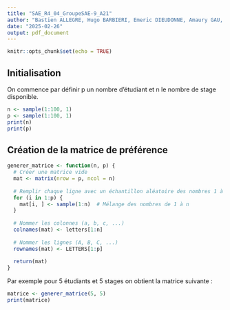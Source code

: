 ```yaml
---
title: "SAE_R4_04_GroupeSAE-9_A21"
author: "Bastien ALLEGRE, Hugo BARBIERI, Emeric DIEUDONNE, Amaury GAU, Louis VICAT"
date: "2025-02-26"
output: pdf_document
---
```


```r
knitr::opts_chunk$set(echo = TRUE)
```

## Initialisation

On commence par définir p un nombre d'étudiant et n le nombre de stage disponible.

```r
n <- sample(1:100, 1)
p <- sample(1:100, 1)
print(n)
print(p)
```

## Création de la matrice de préférence

```r
generer_matrice <- function(n, p) {
  # Créer une matrice vide
  mat <- matrix(nrow = p, ncol = n)
  
  # Remplir chaque ligne avec un échantillon aléatoire des nombres 1 à n
  for (i in 1:p) {
    mat[i, ] <- sample(1:n)  # Mélange des nombres de 1 à n
  }
  
  # Nommer les colonnes (a, b, c, ...)
  colnames(mat) <- letters[1:n]
  
  # Nommer les lignes (A, B, C, ...)
  rownames(mat) <- LETTERS[1:p]
  
  return(mat)
}
```
Par exemple pour 5 étudiants et 5 stages on obtient la matrice suivante : 
```r
matrice <- generer_matrice(5, 5)
print(matrice)
```